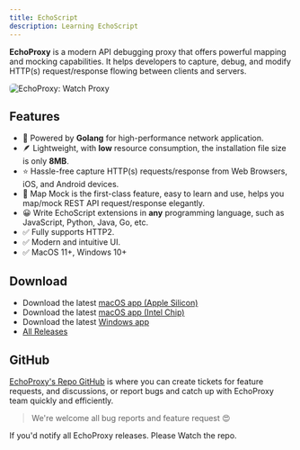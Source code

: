 ```yaml
---
title: EchoScript
description: Learning EchoScript
---
```



**EchoProxy** is a modern API debugging proxy that offers powerful mapping and mocking capabilities. 
It helps developers to capture, debug, and modify HTTP(s) request/response flowing between clients and servers.

<Image src={proxyImage} style="border-radius:6px;" alt="EchoProxy: Watch Proxy" />

## Features
* 🚀 Powered by **Golang** for high-performance network application.
* 🪶 Lightweight, with **low** resource consumption, the installation file size is only **8MB**. 
* ⭐️ Hassle-free capture HTTP(s) requests/response from Web Browsers, iOS, and Android devices.
* 🚀 Map Mock is the first-class feature, easy to learn and use, helps you map/mock REST API request/response elegantly.
* 😀 Write EchoScript extensions in **any** programming language, such as JavaScript, Python, Java, Go, etc.
* ✅ Fully supports HTTP2.
* ✅ Modern and intuitive UI.
* ✅ MacOS 11+, Windows 10+

## Download 
* Download the latest [macOS app (Apple Silicon)](https://github.com/echolabx/echoproxy/releases/download/v0.9.1/EchoProxy-0.9.1-mac-arm64.dmg)
* Download the latest [macOS app (Intel Chip)](https://github.com/echolabx/echoproxy/releases/download/v0.9.1/EchoProxy-0.9.1-mac-amd64.dmg)
* Download the latest [Windows app](https://github.com/echolabx/echoproxy/releases/download/v0.9.1/EchoProxy-0.9.1-windows-amd64.zip)
* [All Releases](https://github.com/echolabx/echoproxy/releases)

## GitHub

[EchoProxy's Repo GitHub](https://github.com/echolabx/echoproxy) is where you can create tickets for feature requests, 
and discussions, or report bugs and catch up with EchoProxy team quickly and efficiently.

> We're welcome all bug reports and feature request 😍

If you'd notify all EchoProxy releases. Please Watch the repo.
